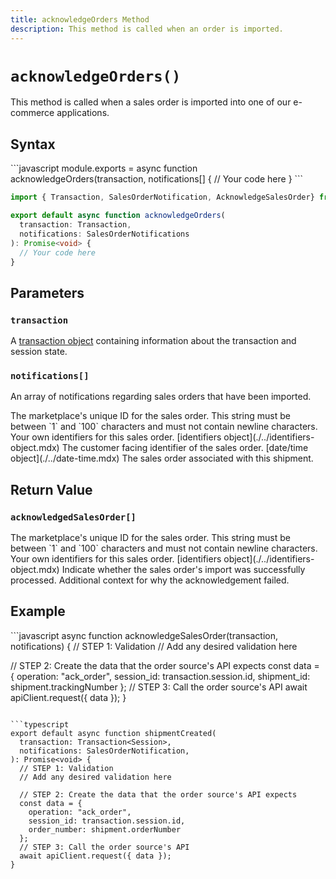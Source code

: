 ```yaml
---
title: acknowledgeOrders Method
description: This method is called when an order is imported.
---
```



`acknowledgeOrders()`
===========================
This method is called when a sales order is imported into one of our e-commerce applications.


Syntax
-----------------------------------------------
<CodeWrapper>
```javascript
module.exports = async function acknowledgeOrders(transaction, notifications[] {
  // Your code here
}
```

```typescript
import { Transaction, SalesOrderNotification, AcknowledgeSalesOrder} from "@shipengine/connect-sdk";

export default async function acknowledgeOrders(
  transaction: Transaction,
  notifications: SalesOrderNotifications
): Promise<void> {
  // Your code here
}
```
</CodeWrapper>



Parameters
-----------------------------------------------

### `transaction`
A [transaction object](../transaction.mdx) containing information about the transaction and session state.

### `notifications[]`
An array of notifications regarding sales orders that have been imported.

<Reference>

  <Field name="id" type="string" nullable={false}>
    <Description>
      The marketplace's unique ID for the sales order. This string must be between `1` and `100` characters and must not contain newline characters.
    </Description>
  </Field>

  <Field name="identifiers" nullable={false}>
    <Description>
      Your own identifiers for this sales order.
    </Description>
    <Type>
      [identifiers object](./../identifiers-object.mdx)
    </Type>
  </Field>

  <Field name="orderNumber" nullable={false} type="string">
    <Description>
      The customer facing identifier of the sales order.
    </Description>
  </Field>

  <Field name="importedDate" nullable={false}>
    <Type>
      [date/time object](./../date-time.mdx)
    </Type>
    <Description>
      The sales order associated with this shipment.
    </Description>
  </Field>

</Reference>



Return Value
-----------------------------------------------
### `acknowledgedSalesOrder[]`

<Reference>

  <Field name="id" type="string" required={true}>
    <Description>
      The marketplace's unique ID for the sales order. This string must be between `1` and `100` characters and must not contain newline characters.
    </Description>
  </Field>

  <Field name="identifiers" required={false}>
    <Description>
      Your own identifiers for this sales order.
    </Description>
    <Type>
      [identifiers object](./../identifiers-object.mdx)
    </Type>
  </Field>

  <Field name="succeeded" type="boolean" required={true}>
    <Description>
      Indicate whether the sales order's import was successfully processed.
    </Description>
  </Field>

  <Field name="failureReason" type="string" required={false}>
    <Description>
      Additional context for why the acknowledgement failed.
    </Description>
  </Field>

</Reference>



Example
-----------------------------------------------
<CodeWrapper>
```javascript
async function acknowledgeSalesOrder(transaction, notifications) {
  // STEP 1: Validation
  // Add any desired validation here

  // STEP 2: Create the data that the order source's API expects
  const data = {
    operation: "ack_order",
    session_id: transaction.session.id,
    shipment_id: shipment.trackingNumber
  };
  // STEP 3: Call the order source's API
  await apiClient.request({ data });
}
```

```typescript
export default async function shipmentCreated(
  transaction: Transaction<Session>,
  notifications: SalesOrderNotification,
): Promise<void> {
  // STEP 1: Validation
  // Add any desired validation here

  // STEP 2: Create the data that the order source's API expects
  const data = {
    operation: "ack_order",
    session_id: transaction.session.id,
    order_number: shipment.orderNumber
  };
  // STEP 3: Call the order source's API
  await apiClient.request({ data });
}
```
</CodeWrapper>
